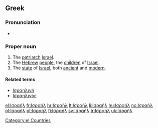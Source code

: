 ==Greek==

===Pronunciation===
*{{IPA|[iza'il]}}

===Proper noun===
{{infl|el|proper noun|g=n|sc=Grek|tr=Israíl}} {{inv}}

# The [[patriarch]] [[Israel]].
# The [[Hebrew]] [[people]], the [[child|children]] of [[Israel]].
# The [[state]] of [[Israel]], both [[ancient]] and [[modern]].

====Related terms====
*[[Ισραηλινή]]
*[[Ισραηλινός]]

[[Category:el:Countries]]

[[el:Ισραήλ]]
[[fr:Ισραήλ]]
[[hr:Ισραήλ]]
[[lt:Ισραήλ]]
[[li:Ισραήλ]]
[[hu:Ισραήλ]]
[[no:Ισραήλ]]
[[pl:Ισραήλ]]
[[pt:Ισραήλ]]
[[fi:Ισραήλ]]
[[sv:Ισραήλ]]
[[tr:Ισραήλ]]
[[uk:Ισραήλ]]